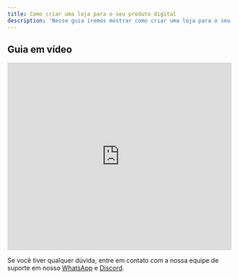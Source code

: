 ```yaml
---
title: Como criar uma loja para o seu produto digital
description: 'Nesse guia iremos mostrar como criar uma loja para o seu produto digital.'
---
```


## Guia em vídeo

<iframe
  width="100%"
  height="422"
  src="https://www.youtube.com/embed/WMYrQ7hiNjg?si=AB11N_JAOi_4pqts"
  title="YouTube video player"
  frameborder="0"
  allow="accelerometer; autoplay; clipboard-write; encrypted-media; gyroscope; picture-in-picture"
  allowfullscreen
></iframe>

<Check>Se você tiver qualquer dúvida, entre em contato com a nossa equipe de suporte
em nosso [WhatsApp](https://api.whatsapp.com/send/?phone=5515992647447&text=Ol%C3%A1%2C+tenho+d%C3%BAvidas+sobre+a+CentralCart&type=phone_number&app_absent=0) 
e [Discord](https://centralcart.com.br/discord).</Check>
